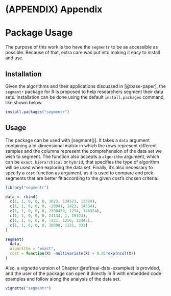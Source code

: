 # (APPENDIX) Appendix {-}

# Package Usage

The purpose of this work is too have the `segmentr` to be as accessible as possible.
Because of that, extra care was put into making it easy to install and use.

## Installation

Given the algorithms and their applications discussed in [@base-paper],
the `segmentr` package for R is proposed to help researchers segment their
data sets. Installation can be done using the default `install.packages` command,
like shown below.

```r
install.packages("segmentr")
```

## Usage

The package can be used with [segment()]. It takes a `data` argument containing a bi-dimensional matrix
in which the rows represent different samples and the columns represent the comprehension of the data set
we wish to segment. The function also accepts a `algorithm` argument, which can be `exact`, `hierarchical`
or `hybrid`, that specifies the type of algorithm will be used when exploring the data set. Finally, it's
also necessary to specify a `cost` function as argument, as it is used to compare and pick segments
that are better fit according to the given cost's chosen criteria.

```r
library("segmentr")

data <- rbind(
  c(1, 1, 0, 0, 0, 1023, 134521, 12324),
  c(1, 1, 0, 0, 0, -20941, 1423, 14334),
  c(1, 1, 0, 0, 0, 2398439, 1254, 146324),
  c(1, 1, 0, 0, 0, 24134, 1, 15323),
  c(1, 1, 0, 0, 0, -231, 1256, 13445),
  c(1, 1, 0, 0, 0, 10000, 1121, 331)
)

segment(
  data,
  algorithm = "exact",
  cost = function(X) -multivariate(X) + 0.01*exp(ncol(X))
)
```

Also, a vignette version of Chapter \@ref(real-data-examples) is provided, and the user of the package can
open it directly in R with embedded code examples and follow along the analysis of the data set.

```r
vignette("segmentr")
```
